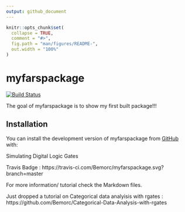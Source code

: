 ```yaml
---
output: github_document
---
```


<!-- README.md is generated from README.Rmd. Please edit that file -->

```r
knitr::opts_chunk$set(
  collapse = TRUE,
  comment = "#>",
  fig.path = "man/figures/README-",
  out.width = "100%"
)
```

# myfarspackage

[![Build Status](https://app.travis-ci.com/Bemorc/myfarspackage.svg?branch=main)](https://app.travis-ci.com/Bemorc/myfarspackage)

The goal of myfarspackage is to show my first built package!!!

## Installation

You can install the development version of myfarspackage from [GitHub](https://github.com/) with:



Simulating Digital Logic Gates

Travis Badge : https://travis-ci.com/Bemorc/myfarspackage.svg?branch=master

For more information/ tutorial check the Markdown files.

Just dropped a tutorial on Categorical data analyisis with rgates : https://github.com/Bemorc/Categorical-Data-Analysis-with-rgates
